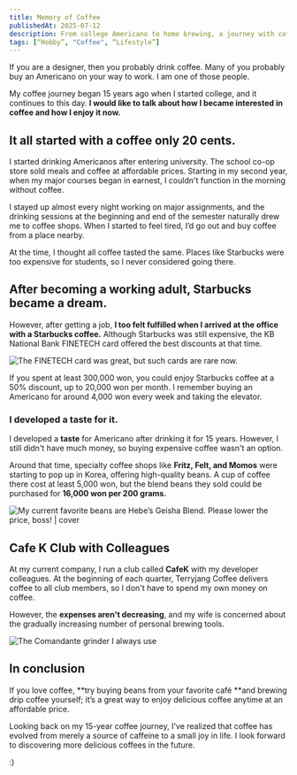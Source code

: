 ```yaml
---
title: Memory of Coffee
publishedAt: 2025-07-12
description: From college Americano to home brewing, a journey with coffee
tags: [“Hobby”, "Coffee", “Lifestyle”]
---
```


If you are a designer, then you probably drink coffee. Many of you probably buy an Americano on your way to work. I am one of those people.

My coffee journey began 15 years ago when I started college, and it continues to this day. **I would like to talk about how I became interested in coffee and how I enjoy it now.**

## It all started with a coffee only 20 cents.

I started drinking Americanos after entering university. The school co-op store sold meals and coffee at affordable prices. Starting in my second year, when my major courses began in earnest, I couldn't function in the morning without coffee.

I stayed up almost every night working on major assignments, and the drinking sessions at the beginning and end of the semester naturally drew me to coffee shops. When I started to feel tired, I’d go out and buy coffee from a place nearby.

At the time, I thought all coffee tasted the same. Places like Starbucks were too expensive for students, so I never considered going there.

## After becoming a working adult, Starbucks became a dream.

However, after getting a job, **I too felt fulfilled when I arrived at the office with a Starbucks coffee.** Although Starbucks was still expensive, the KB National Bank FINETECH card offered the best discounts at that time.

![The FINETECH card was great, but such cards are rare now.](/images/kb-finetech-card.png)

If you spent at least 300,000 won, you could enjoy Starbucks coffee at a 50% discount, up to 20,000 won per month. I remember buying an Americano for around 4,000 won every week and taking the elevator.

### I developed a taste for it.

I developed a **taste** for Americano after drinking it for 15 years. However, I still didn't have much money, so buying expensive coffee wasn't an option.

Around that time, specialty coffee shops like **Fritz, Felt, and Momos** were starting to pop up in Korea, offering high-quality beans. A cup of coffee there cost at least 5,000 won, but the blend beans they sold could be purchased for **16,000 won per 200 grams.**

![My current favorite beans are Hebe’s Geisha Blend. Please lower the price, boss! | cover](/images/coffeebean-hebe.jpg)

## Cafe K Club with Colleagues

At my current company, I run a club called **CafeK** with my developer colleagues. At the beginning of each quarter, Terryjang Coffee delivers coffee to all club members, so I don't have to spend my own money on coffee.

However, the **expenses aren't decreasing**, and my wife is concerned about the gradually increasing number of personal brewing tools.

![The Comandante grinder I always use](/images/brewing-comandante.jpg)

## In conclusion

If you love coffee, **try buying beans from your favorite café **and brewing drip coffee yourself; it’s a great way to enjoy delicious coffee anytime at an affordable price.

Looking back on my 15-year coffee journey, I've realized that coffee has evolved from merely a source of caffeine to a small joy in life. I look forward to discovering more delicious coffees in the future.

:)
